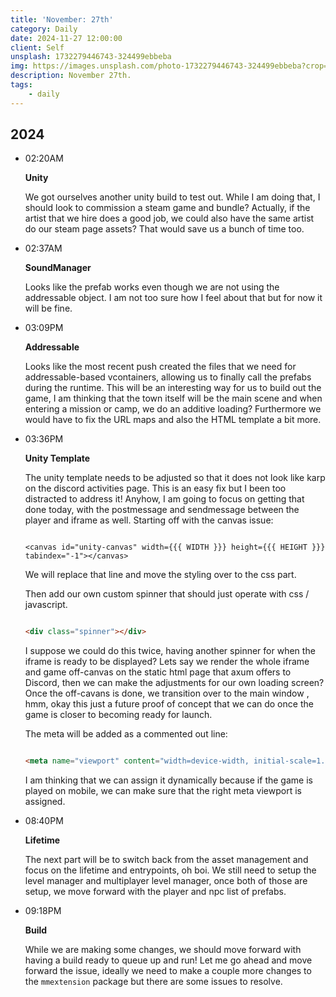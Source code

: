 ```yaml
---
title: 'November: 27th'
category: Daily
date: 2024-11-27 12:00:00
client: Self
unsplash: 1732279446743-324499ebbeba
img: https://images.unsplash.com/photo-1732279446743-324499ebbeba?crop=entropy&cs=srgb&fm=jpg&ixid=MnwzNjM5Nzd8MHwxfHJhbmRvbXx8fHx8fHx8fDE2ODE3NDg2ODY&ixlib=rb-4.0.3&q=85
description: November 27th.
tags:
    - daily
---
```



## 2024

-   02:20AM

    **Unity**

    We got ourselves another unity build to test out.
    While I am doing that, I should look to commission a steam game and bundle?
    Actually, if the artist that we hire does a good job, we could also have the same artist do our steam page assets?
    That would save us a bunch of time too.

-   02:37AM

    **SoundManager**

    Looks like the prefab works even though we are not using the addressable object.
    I am not too sure how I feel about that but for now it will be fine.

-   03:09PM

    **Addressable**

    Looks like the most recent push created the files that we need for addressable-based vcontainers, allowing us to finally call the prefabs during the runtime.
    This will be an interesting way for us to build out the game, I am thinking that the town itself will be the main scene and when entering a mission or camp, we do an additive loading?
    Furthermore we would have to fix the URL maps and also the HTML template a bit more.

-   03:36PM

    **Unity Template**

    The unity template needs to be adjusted so that it does not look like karp on the discord activities page.
    This is an easy fix but I been too distracted to address it!
    Anyhow, I am going to focus on getting that done today, with the postmessage and sendmessage between the player and iframe as well.
    Starting off with the canvas issue:

    ```

    <canvas id="unity-canvas" width={{{ WIDTH }}} height={{{ HEIGHT }}} tabindex="-1"></canvas>

    ```

    We will replace that line and move the styling over to the css part.

    Then add our own custom spinner that should just operate with css / javascript.

    ```html
    
    <div class="spinner"></div>
    
    ```

    I suppose we could do this twice, having another spinner for when the iframe is ready to be displayed?
    Lets say we render the whole iframe and game off-canvas on the static html page that axum offers to Discord, then we can make the adjustments for our own loading screen?
    Once the off-cavans is done, we transition over to the main window , hmm, okay this just a future proof of concept that we can do once the game is closer to becoming ready for launch.

    The meta will be added as a commented out line:

    ```html
    
    <meta name="viewport" content="width=device-width, initial-scale=1.0, user-scalable=no">

    ```

    I am thinking that we can assign it dynamically because if the game is played on mobile, we can make sure that the right meta viewport is assigned.

-   08:40PM

    **Lifetime**

    The next part will be to switch back from the asset management and focus on the lifetime and entrypoints, oh boi.
    We still need to setup the level manager and multiplayer level manager, once both of those are setup, we move forward with the player and npc list of prefabs.

-   09:18PM

    **Build**

    While we are making some changes, we should move forward with having a build ready to queue up and run!
    Let me go ahead and move forward the issue, ideally we need to make a couple more changes to the `mmextension` package but there are some issues to resolve.
    
<Adsense />